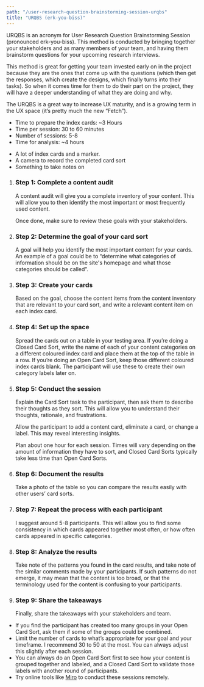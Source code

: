 ```yaml
---
path: "/user-research-question-brainstorming-session-urqbs"
title: "URQBS (erk-you-biss)"
---
```






<MethodLayout pageTitle={props.pageContext.frontmatter.title} method={currentMethod}>
  <SEO title={props.pageContext.frontmatter.title} />

<MethodSectionWhatIs method={currentMethod} title="What is a URQBS? Booya">
  <p>
    URQBS is an acronym for User Research Question Brainstorming Session (pronounced erk-you-biss). This method is conducted by bringing together your stakeholders and as many members of your team, and having them brainstorm questions for your upcoming research interviews.
  </p>
  <p>
    This method is great for getting your team invested early on in the project because they are the ones that come up with the questions (which then get the responses, which create the designs, which finally turns into their tasks). So when it comes time for them to do their part on the project, they will have a deeper understanding of what they are doing and why.
  </p>
  <p>
    The URQBS is a great way to increase UX maturity, and is a growing term in the UX space (it’s pretty much the new “Fetch”).
  </p>
</MethodSectionWhatIs>

<MethodSectionNeeds title="What do you need for a URQBS?">
  <MethodSectionNeedsPartial type="time">
    <ul>
      <li>Time to prepare the index cards: ~3 Hours</li>
      <li>Time per session: 30 to 60 minutes</li>
      <li>Number of sessions: 5-8</li>
      <li>Time for analysis: ~4 hours</li>
    </ul>
  </MethodSectionNeedsPartial>
  <MethodSectionNeedsPartial type="materials">
    <ul>
      <li>A lot of index cards and a marker.</li>
      <li>A camera to record the completed card sort</li>
      <li>Something to take notes on</li>
    </ul>

  </MethodSectionNeedsPartial>
</MethodSectionNeeds>

<MethodSectionSteps method={currentMethod} title="How do you conduct a URQBS?">
  <ol>
    <li>
      <h3>Step 1: Complete a content audit</h3>
      <p>A content audit will give you a complete inventory of your content. This will allow you to then identify the most important or most frequently used content.
      </p>
      <p>
      Once done, make sure to review these goals with your stakeholders.
      </p>
    </li>
    <li>
      <h3>Step 2: Determine the goal of your card sort</h3>
      <p>
      A goal will help you identify the most important content for your cards. An example of a goal could be to “determine what categories of information should be on the site's homepage and what those categories should be called”.
      </p>  
    </li>
    <li>
      <h3>Step 3: Create your cards</h3>
      <p>
        Based on the goal, choose the content items from the content inventory that are relevant to your card sort, and write a relevant content item on each index card.
      </p>
    </li>
    <li>
      <h3>Step 4: Set up the space</h3>
      <p>Spread the cards out on a table in your testing area. If you’re doing a Closed Card Sort, write the name of each of your content categories on a different coloured index card and place them at the top of the table in a row. If you’re doing an Open Card Sort, keep those different coloured index cards blank. The participant will use these to create their own category labels later on.
      </p>
    </li>
    <li>
      <h3>Step 5: Conduct the session</h3>
      <p>
      Explain the Card Sort task to the participant, then ask them to describe their thoughts as they sort. This will allow you to understand their thoughts, rationale, and frustrations.
      </p>
      <p>Allow the participant to add a content card, eliminate a card, or change a label. This may reveal interesting insights.
      </p>
      <p>Plan about one hour for each session. Times will vary depending on the amount of information they have to sort, and Closed Card Sorts typically take less time than Open Card Sorts.
      </p>
    </li>
    <li>
      <h3>Step 6: Document the results</h3>
      <p>
        Take a photo of the table so you can compare the results easily with other users’ card sorts.
        </p>
    </li>
    <li>
      <h3>Step 7: Repeat the process with each participant</h3>
      <p>
        I suggest around 5-8 participants. This will allow you to find some consistency in which cards appeared together most often, or how often cards appeared in specific categories.
        </p>
    </li>
    <li>
      <h3>Step 8: Analyze the results</h3>
      <p>
        Take note of the patterns you found in the card results, and take note of the similar comments made by your participants. If such patterns do not emerge, it may mean that the content is too broad, or that the terminology used for the content is confusing to your participants.   
        </p>
    </li>
    <li>
      <h3>Step 9: Share the takeaways</h3>
      <p>
        Finally, share the takeaways with your stakeholders and team.
      </p>
    </li>
  </ol>
</MethodSectionSteps>

<MethodSectionTips method={currentMethod} title="Tips for a great URQBS">
  <ul>
    <li>
      If you find the participant has created too many groups in your Open Card Sort, ask them if some of the groups could be combined.
    </li>
    <li>
      Limit the number of cards to what’s appropriate for your goal and your timeframe.  I recommend 30 to 50 at the most. You can always adjust this slightly after each session.
    </li>
    <li>
      You can always do an Open Card Sort first to see how your content is grouped together and labeled, and a Closed Card Sort to validate those labels with another round of participants.
    </li>
    <li>
      Try online tools like <a href="https://miro.com/" target="_blank" rel="noreferrer noopener">Miro</a> to conduct these sessions remotely.
      </li>
  </ul>
</MethodSectionTips>

<MethodSectionResources method={currentMethod} />

</MethodLayout>
